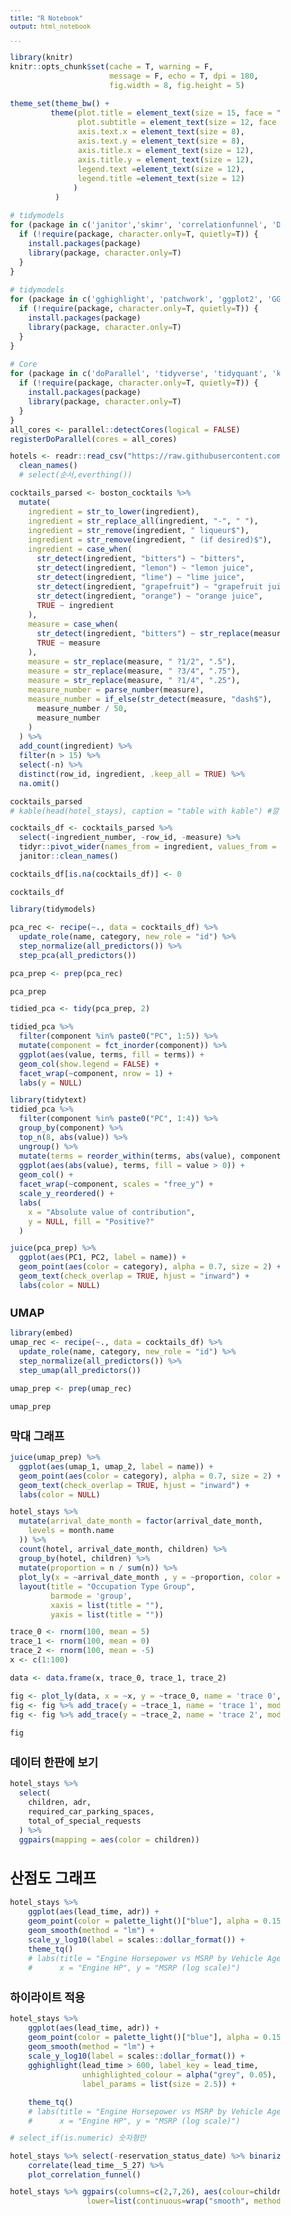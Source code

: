 ```yaml
---
title: "R Notebook"
output: html_notebook

---
```

<style type="text/css">

body, td {
   font-size: 12px;
}
code.r{
  font-size: 12px;
}
pre {
  font-size: 12px
}
</style>

```r
library(knitr)
knitr::opts_chunk$set(cache = T, warning = F,
                      message = F, echo = T, dpi = 180,
                      fig.width = 8, fig.height = 5)

theme_set(theme_bw() +
         theme(plot.title = element_text(size = 15, face = "bold"),
               plot.subtitle = element_text(size = 12, face = "bold"),
               axis.text.x = element_text(size = 8),
               axis.text.y = element_text(size = 8),
               axis.title.x = element_text(size = 12),
               axis.title.y = element_text(size = 12),
               legend.text =element_text(size = 12),
               legend.title =element_text(size = 12)
              )
          )

# tidymodels
for (package in c('janitor','skimr', 'correlationfunnel', 'DataExplorer')) {
  if (!require(package, character.only=T, quietly=T)) {
    install.packages(package)
    library(package, character.only=T)
  }
}

# tidymodels
for (package in c('gghighlight', 'patchwork', 'ggplot2', 'GGally', 'highcharter','correlationfunnel','plotly')) {
  if (!require(package, character.only=T, quietly=T)) {
    install.packages(package)
    library(package, character.only=T)
  }
}

# Core
for (package in c('doParallel', 'tidyverse', 'tidyquant', 'knitr', "tidymodels")) {
  if (!require(package, character.only=T, quietly=T)) {
    install.packages(package)
    library(package, character.only=T)
  }
}
all_cores <- parallel::detectCores(logical = FALSE)
registerDoParallel(cores = all_cores)
```


```r

hotels <- readr::read_csv("https://raw.githubusercontent.com/rfordatascience/tidytuesday/master/data/2020/2020-02-11/hotels.csv") %>%
  clean_names()
  # select(순서,everthing())

cocktails_parsed <- boston_cocktails %>%
  mutate(
    ingredient = str_to_lower(ingredient),
    ingredient = str_replace_all(ingredient, "-", " "),
    ingredient = str_remove(ingredient, " liqueur$"),
    ingredient = str_remove(ingredient, " (if desired)$"),
    ingredient = case_when(
      str_detect(ingredient, "bitters") ~ "bitters",
      str_detect(ingredient, "lemon") ~ "lemon juice",
      str_detect(ingredient, "lime") ~ "lime juice",
      str_detect(ingredient, "grapefruit") ~ "grapefruit juice",
      str_detect(ingredient, "orange") ~ "orange juice",
      TRUE ~ ingredient
    ),
    measure = case_when(
      str_detect(ingredient, "bitters") ~ str_replace(measure, "oz$", "dash"),
      TRUE ~ measure
    ),
    measure = str_replace(measure, " ?1/2", ".5"),
    measure = str_replace(measure, " ?3/4", ".75"),
    measure = str_replace(measure, " ?1/4", ".25"),
    measure_number = parse_number(measure),
    measure_number = if_else(str_detect(measure, "dash$"),
      measure_number / 50,
      measure_number
    )
  ) %>%
  add_count(ingredient) %>%
  filter(n > 15) %>%
  select(-n) %>%
  distinct(row_id, ingredient, .keep_all = TRUE) %>%
  na.omit()

cocktails_parsed
# kable(head(hotel_stays), caption = "table with kable") #깔끔한 테이블 표현 (양 적을때)
```

```r
cocktails_df <- cocktails_parsed %>%
  select(-ingredient_number, -row_id, -measure) %>%
  tidyr::pivot_wider(names_from = ingredient, values_from = measure_number) %>%
  janitor::clean_names()

cocktails_df[is.na(cocktails_df)] <- 0

cocktails_df
```

```r
library(tidymodels)

pca_rec <- recipe(~., data = cocktails_df) %>%
  update_role(name, category, new_role = "id") %>%
  step_normalize(all_predictors()) %>%
  step_pca(all_predictors())

pca_prep <- prep(pca_rec)

pca_prep
```

```r
tidied_pca <- tidy(pca_prep, 2)

tidied_pca %>%
  filter(component %in% paste0("PC", 1:5)) %>%
  mutate(component = fct_inorder(component)) %>%
  ggplot(aes(value, terms, fill = terms)) +
  geom_col(show.legend = FALSE) +
  facet_wrap(~component, nrow = 1) +
  labs(y = NULL)

```

```r
library(tidytext)
tidied_pca %>%
  filter(component %in% paste0("PC", 1:4)) %>%
  group_by(component) %>%
  top_n(8, abs(value)) %>%
  ungroup() %>%
  mutate(terms = reorder_within(terms, abs(value), component)) %>%
  ggplot(aes(abs(value), terms, fill = value > 0)) +
  geom_col() +
  facet_wrap(~component, scales = "free_y") +
  scale_y_reordered() +
  labs(
    x = "Absolute value of contribution",
    y = NULL, fill = "Positive?"
  )
```

```r
juice(pca_prep) %>%
  ggplot(aes(PC1, PC2, label = name)) +
  geom_point(aes(color = category), alpha = 0.7, size = 2) +
  geom_text(check_overlap = TRUE, hjust = "inward") +
  labs(color = NULL)
```


## UMAP

```r
library(embed)
umap_rec <- recipe(~., data = cocktails_df) %>%
  update_role(name, category, new_role = "id") %>%
  step_normalize(all_predictors()) %>%
  step_umap(all_predictors())

umap_prep <- prep(umap_rec)

umap_prep
```


## 막대 그래프
```r

juice(umap_prep) %>%
  ggplot(aes(umap_1, umap_2, label = name)) +
  geom_point(aes(color = category), alpha = 0.7, size = 2) +
  geom_text(check_overlap = TRUE, hjust = "inward") +
  labs(color = NULL)

```

```r
hotel_stays %>%
  mutate(arrival_date_month = factor(arrival_date_month,
    levels = month.name
  )) %>%
  count(hotel, arrival_date_month, children) %>%
  group_by(hotel, children) %>%
  mutate(proportion = n / sum(n)) %>%
  plot_ly(x = ~arrival_date_month , y = ~proportion, color = ~children, type = "bar") %>%
  layout(title = "Occupation Type Group",
         barmode = 'group',
         xaxis = list(title = ""),
         yaxis = list(title = ""))

```

```r
trace_0 <- rnorm(100, mean = 5)
trace_1 <- rnorm(100, mean = 0)
trace_2 <- rnorm(100, mean = -5)
x <- c(1:100)

data <- data.frame(x, trace_0, trace_1, trace_2)

fig <- plot_ly(data, x = ~x, y = ~trace_0, name = 'trace 0', type = 'scatter', mode = 'lines') 
fig <- fig %>% add_trace(y = ~trace_1, name = 'trace 1', mode = 'lines+markers') 
fig <- fig %>% add_trace(y = ~trace_2, name = 'trace 2', mode = 'markers')

fig
```

## 데이터 한판에 보기
```r
hotel_stays %>%
  select(
    children, adr,
    required_car_parking_spaces,
    total_of_special_requests
  ) %>%
  ggpairs(mapping = aes(color = children))
```

# 산점도 그래프
```r
hotel_stays %>%
    ggplot(aes(lead_time, adr)) +
    geom_point(color = palette_light()["blue"], alpha = 0.15) +
    geom_smooth(method = "lm") +
    scale_y_log10(label = scales::dollar_format()) +
    theme_tq() 
    # labs(title = "Engine Horsepower vs MSRP by Vehicle Age",
    #      x = "Engine HP", y = "MSRP (log scale)")
```

## 하이라이트 적용
```r
hotel_stays %>%
    ggplot(aes(lead_time, adr)) +
    geom_point(color = palette_light()["blue"], alpha = 0.15) +
    geom_smooth(method = "lm") +
    scale_y_log10(label = scales::dollar_format()) +
    gghighlight(lead_time > 600, label_key = lead_time, 
                unhighlighted_colour = alpha("grey", 0.05),
                label_params = list(size = 2.5)) +

    theme_tq() 
    # labs(title = "Engine Horsepower vs MSRP by Vehicle Age",
    #      x = "Engine HP", y = "MSRP (log scale)")
```

```r
# select_if(is.numeric) 숫자형만

hotel_stays %>% select(-reservation_status_date) %>% binarize(n_bins = 5, thresh_infreq = 0.01 , name_infreq = "OUTHER", one_hot = T) %>%
    correlate(lead_time__5_27) %>%
    plot_correlation_funnel()


```


```r
hotel_stays %>% ggpairs(columns=c(2,7,26), aes(colour=children, alpha=0.4),
                 lower=list(continuous=wrap("smooth", method="loess", se=F)))
```